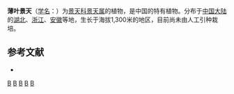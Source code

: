 {{Speciesbox 
| genus = Sedum
| species = leptophyllum
| authority = Fröd.
}}

'''薄叶景天'''（[[学名|学名]]：{{lang|la|''Sedum leptophyllum''}}）为[[景天科|景天科]][[景天属|景天属]]的植物，是中国的特有植物。分布于[[中国大陆|中国大陆]]的[[湖北|湖北]]、[[浙江|浙江]]、[[安徽|安徽]]等地，生长于海拔1,300米的地区，目前尚未由人工引种栽培。

== 参考文献 ==
{{refbegin}}
* {{cite web| url =http://www.bioinfo.cn/db05/KmzwSpecies.php?action=view&id=6336| title =薄叶景天| work =中国高等植物数据库全库| publisher =中国科学院微生物研究所| author =昆明植物研究所| accessdate =2009-02-25| deadurl =yes| archiveurl =https://web.archive.org/web/20160305032026/http://www.bioinfo.cn/db05/KmzwSpecies.php?action=view&id=6336| archivedate =2016-03-05}}
{{refend}}
{{Taxonbar|from=Q15232237}}

{{DEFAULTSORT:Sedum leptophyllum}}
[[Category:景天属|B]]
[[Category:中國特有植物|B]]
[[Category:湖北植物|B]]
[[Category:浙江植物|B]]
[[Category:安徽植物|B]]
